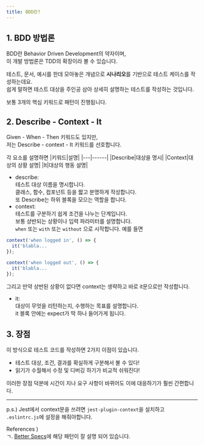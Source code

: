 ```yaml
---
title: BDD란?
---
```

## 1. BDD 방법론
BDD란 Behavior Driven Development의 약자이며,  
이 개발 방법론은 TDD의 확장이라 볼 수 있습니다.

테스트, 문서, 예시를 한데 모아놓은 개념으로 **시나리오**를 기반으로 테스트 케이스를 작성하는데요.  
쉽게 말하면 테스트 대상을 주인공 삼아 상세히 설명하는 테스트를 작성하는 것입니다.

보통 3개의 핵심 키워드로 패턴이 진행됩니다. 

## 2. Describe - Context - It
Given - When - Then 키워드도 있지만,  
저는 Describe - context - It 키워드를 선호합니다.

각 요소를 설명하면
|키워드|설명|
|---|------|
|Describe|대상을 명시|
|Context|대상의 상황 설명|
|It|대상의 행동 설명|

- describe:  
테스트 대상 이름을 명시합니다.    
클래스, 함수, 컴포넌트 등을 짧고 분명하게 작성합니다.  
또 Describe는 하위 블록을 모으는 역할을 합니다.
- context:  
테스트를 구분하기 쉽게 조건을 나누는 단계입니다.  
보통 상반되는 상황이나 입력 파라미터를 설명합니다.  
`when` 또는 `with` 또는 `without` 으로 시작합니다. 예를 들면
```js
context('when logged in', () => {
  it('blabla...
});

context('when logged out', () => {
  it('blabla...
});
```
그리고 만약 상반된 상황이 없다면 context는 생략하고 바로 it문으로만 작성합니다.
- it:  
대상이 무엇을 리턴하는지, 수행하는 목표를 설명합니다.  
it 블록 안에는 expect가 딱 하나 들어가게 됩니다.

## 3. 장점
이 방식으로 테스트 코드를 작성하면 2가지 이점이 있습니다.  
- 테스트 대상, 조건, 결과를 확실하게 구분해서 볼 수 있다!
- 읽기가 수월해서 수정 및 디버깅 하기가 비교적 쉬워진다!  

이러한 장점 덕분에 시간이 지나 요구 사항이 바뀌어도 이에 대응하기가 훨씬 간편합니다.
- - -
p.s.) Jest에서 context문을 쓰려면 `jest-plugin-context`을 설치하고 `.eslintrc.js`에 설정을 해줘야합니다.

References )  
ㄱ. [Better Specs](https://www.betterspecs.org/)에 해당 패턴이 잘 설명 되어 있습니다. 